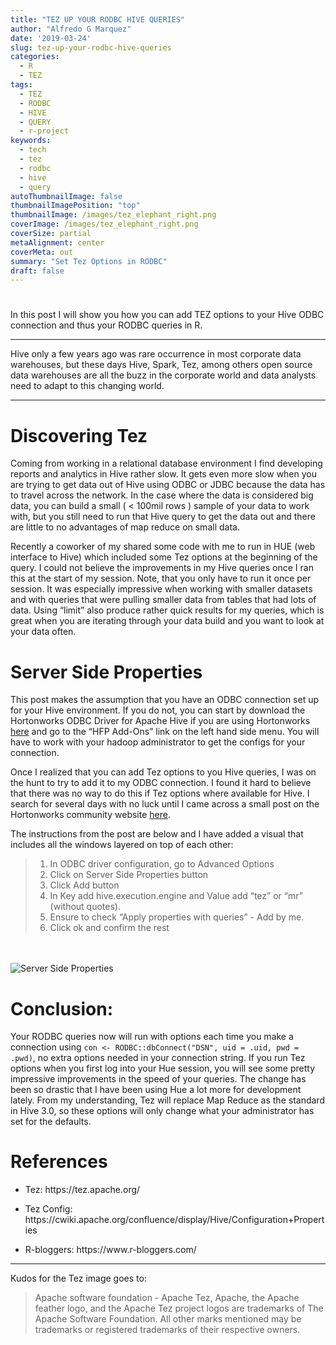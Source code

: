 ```yaml
---
title: "TEZ UP YOUR RODBC HIVE QUERIES"
author: "Alfredo G Marquez"
date: '2019-03-24'
slug: tez-up-your-rodbc-hive-queries
categories:
  - R
  - TEZ
tags:
  - TEZ
  - RODBC
  - HIVE
  - QUERY
  - r-project
keywords:
  - tech
  - tez
  - rodbc
  - hive
  - query
autoThumbnailImage: false
thumbnailImagePosition: "top"
thumbnailImage: /images/tez_elephant_right.png
coverImage: /images/tez_elephant_right.png
coverSize: partial
metaAlignment: center
coverMeta: out
summary: "Set Tez Options in RODBC"
draft: false
---
```


#

In this post I will show you how you can add TEZ options to your Hive ODBC connection and thus your RODBC queries in R.

-----

Hive only a few years ago was rare occurrence in most corporate data warehouses, but these days Hive, Spark, Tez, among others open source data warehouses are all the buzz in the corporate world and data analysts need to adapt to this changing world.

-----

# Discovering Tez

Coming from working in a relational database environment I find developing reports and analytics in Hive rather slow.  It gets even more slow when you are trying to get data out of Hive using ODBC or JDBC because the data has to travel across the network.  In the case where the data is considered big data, you can build a small ( < 100mil rows ) sample of your data to work with, but you still need to run that Hive query to get the data out and there are little to no advantages of map reduce on small data.   

Recently a coworker of my shared some code with me to run in HUE (web interface to Hive) which included some Tez options at the beginning of the query.  I could not believe the improvements in my Hive queries once I ran this at the start of my session. Note, that you only have to run it once per session.  It was especially impressive when working with smaller datasets and with queries that were pulling smaller data from tables that had lots of data.  Using "limit" also produce rather quick results for my queries, which is great when you are iterating through your data build and you want to look at your data often.


# Server Side Properties

This post makes the assumption that you have an ODBC connection set up for your Hive environment.  If you do not, you can start by download the Hortonworks ODBC Driver for Apache Hive if you are using Hortonworks [here](https://hortonworks.com/downloads/) and go to the "HFP Add-Ons" link on the left hand side menu.  You will have to work with your hadoop administrator to get the configs for your connection.

Once I realized that you can add Tez options to you Hive queries, I was on the hunt to try to add it to my ODBC connection.  I found it hard to believe that there was no way to do this if Tez options where available for Hive.  I search for several days with no luck until I came across a small post on the Hortonworks community website [here](https://community.hortonworks.com/content/supportkb/49486/how-to-set-hiveexecutionengine-using-hortonworks-h.html).  

The instructions from the post are below and I have added a visual that includes all the windows layered on top of each other:

> 1. In ODBC driver configuration, go to Advanced Options 
2. Click on Server Side Properties button 
3. Click Add button 
4. In Key add hive.execution.engine and Value add "tez" or "mr" (without quotes). 
5. Ensure to check "Apply properties with queries" - Add by me.
6. Click ok and confirm the rest  

<br></br>
![Server Side Properties](/images/server_side_properties_options.PNG)


# Conclusion: 

Your RODBC queries now will run with options each time you make a connection using `con <- RODBC::dbConnect("DSN", uid = .uid, pwd = .pwd)`, no extra options needed in your connection string.  If you run Tez options when you first log into your Hue session, you will see some pretty impressive improvements in the speed of your queries.  The change has been so drastic that I have been using Hue a lot more for development lately.  From my understanding, Tez will replace Map Reduce as the standard in Hive 3.0, so these options will only change what your administrator has set for the defaults.


# References

  - Tez: https://tez.apache.org/
  
  - Tez Config: https://cwiki.apache.org/confluence/display/Hive/Configuration+Properties

  - R-bloggers: https://www.r-bloggers.com/
  
-----

Kudos for the Tez image goes to: 

> Apache software foundation - Apache Tez, Apache, the Apache feather logo, and the Apache Tez project logos are trademarks of The Apache Software Foundation. All other marks mentioned may be trademarks or registered trademarks of their respective owners.

